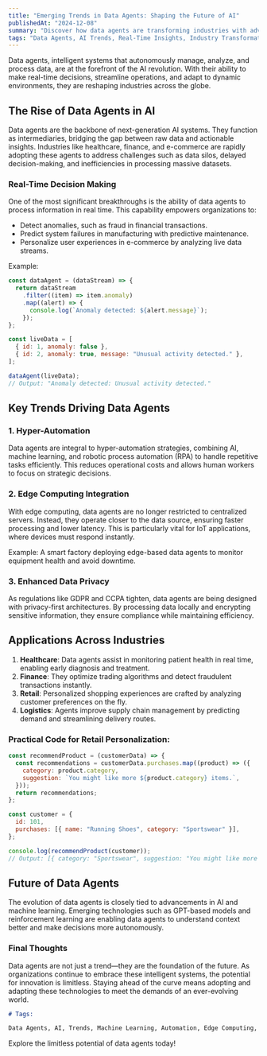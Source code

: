 ```yaml
---
title: "Emerging Trends in Data Agents: Shaping the Future of AI"
publishedAt: "2024-12-08"
summary: "Discover how data agents are transforming industries with advanced capabilities, real-time insights, and enhanced AI integration."
tags: "Data Agents, AI Trends, Real-Time Insights, Industry Transformation"
---
```


Data agents, intelligent systems that autonomously manage, analyze, and process data, are at the forefront of the AI revolution. With their ability to make real-time decisions, streamline operations, and adapt to dynamic environments, they are reshaping industries across the globe.

## The Rise of Data Agents in AI

Data agents are the backbone of next-generation AI systems. They function as intermediaries, bridging the gap between raw data and actionable insights. Industries like healthcare, finance, and e-commerce are rapidly adopting these agents to address challenges such as data silos, delayed decision-making, and inefficiencies in processing massive datasets.

### Real-Time Decision Making

One of the most significant breakthroughs is the ability of data agents to process information in real time. This capability empowers organizations to:

- Detect anomalies, such as fraud in financial transactions.
- Predict system failures in manufacturing with predictive maintenance.
- Personalize user experiences in e-commerce by analyzing live data streams.

Example:

```javascript
const dataAgent = (dataStream) => {
  return dataStream
    .filter((item) => item.anomaly)
    .map((alert) => {
      console.log(`Anomaly detected: ${alert.message}`);
    });
};

const liveData = [
  { id: 1, anomaly: false },
  { id: 2, anomaly: true, message: "Unusual activity detected." },
];

dataAgent(liveData);
// Output: "Anomaly detected: Unusual activity detected."
```

## Key Trends Driving Data Agents

### 1. **Hyper-Automation**

Data agents are integral to hyper-automation strategies, combining AI, machine learning, and robotic process automation (RPA) to handle repetitive tasks efficiently. This reduces operational costs and allows human workers to focus on strategic decisions.

### 2. **Edge Computing Integration**

With edge computing, data agents are no longer restricted to centralized servers. Instead, they operate closer to the data source, ensuring faster processing and lower latency. This is particularly vital for IoT applications, where devices must respond instantly.

Example: A smart factory deploying edge-based data agents to monitor equipment health and avoid downtime.

### 3. **Enhanced Data Privacy**

As regulations like GDPR and CCPA tighten, data agents are being designed with privacy-first architectures. By processing data locally and encrypting sensitive information, they ensure compliance while maintaining efficiency.

## Applications Across Industries

1. **Healthcare**: Data agents assist in monitoring patient health in real time, enabling early diagnosis and treatment.
2. **Finance**: They optimize trading algorithms and detect fraudulent transactions instantly.
3. **Retail**: Personalized shopping experiences are crafted by analyzing customer preferences on the fly.
4. **Logistics**: Agents improve supply chain management by predicting demand and streamlining delivery routes.

### Practical Code for Retail Personalization:

```javascript
const recommendProduct = (customerData) => {
  const recommendations = customerData.purchases.map((product) => ({
    category: product.category,
    suggestion: `You might like more ${product.category} items.`,
  }));
  return recommendations;
};

const customer = {
  id: 101,
  purchases: [{ name: "Running Shoes", category: "Sportswear" }],
};

console.log(recommendProduct(customer));
// Output: [{ category: "Sportswear", suggestion: "You might like more Sportswear items." }]
```

## Future of Data Agents

The evolution of data agents is closely tied to advancements in AI and machine learning. Emerging technologies such as GPT-based models and reinforcement learning are enabling data agents to understand context better and make decisions more autonomously.

### Final Thoughts

Data agents are not just a trend—they are the foundation of the future. As organizations continue to embrace these intelligent systems, the potential for innovation is limitless. Staying ahead of the curve means adopting and adapting these technologies to meet the demands of an ever-evolving world.

```markdown
# Tags:

Data Agents, AI, Trends, Machine Learning, Automation, Edge Computing, Data Privacy
```

Explore the limitless potential of data agents today!
